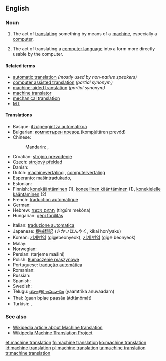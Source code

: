 ==English==

===Noun===
{{en-noun|head=[[machine]] [[translation]]}}

# {{context|translation studies}} The act of [[translate|translating]] something by means of a [[machine]], especially a [[computer]].
# {{context|translation studies}} The act of translating a [[computer language]] into a form more directly usable by the computer.

====Related terms====
* [[automatic translation]] ''(mostly used by non-native speakers)''
* [[computer assisted translation]] ''(partial synonym)''
* [[machine-aided translation]] ''(partial synonym)''
* [[machine translator]]
* [[mechanical translation]] {{qualifier|obsolete}}
* [[MT]]

====Translations====
{{trans-top|Machine translation}}
* Basque: [[itzulpengintza automatikoa]]
* Bulgarian: [[компютърен превод]] (kompjútǎren prevód) {{m}}
* Chinese:
*: Mandarin: {{t|cmn|機器翻譯|sc=Hani}}, {{t|cmn|机器翻译|tr=jīqi fānyì|sc=Hani}}
* Croatian: [[strojno prevođenje]] {{n}}
* Czech: [[strojový překlad]] {{m}}
* Danish: {{t-|da|maskinoversættelse|c}}
* Dutch: [[machinevertaling]] {{f}}, [[computervertaling]] {{f}}
* Esperanto: [[maŝintradukado]],  {{t-|eo|maŝintraduko}}
* Estonian: {{t+|et|masintõlge}}
* Finnish: [[konekääntäminen]] (1), [[koneellinen kääntäminen]] (1), [[konekielelle kääntäminen]] (2)
* French: [[traduction automatique]] {{f}}
* German: {{t+|de|maschinelle Übersetzung|f}}
* Hebrew: [[תרגום מכונה]] (tirgúm mekóna) {{m}}
* Hungarian: [[gépi fordítás]]
{{trans-mid}}
* Italian: [[traduzione automatica]] {{f}}
* Japanese: [[機械翻訳]] (きかいほんやく, kikai hon’yaku)
* Korean: [[기계번역]] (gigebeonyeok), [[기계 번역]] (gige beonyeok)
* Malay: {{t-|ms|terjemahan mesin}}
* Norwegian: {{t-|no|maskinoversettelse|m}}
* Persian: {{fa-Arab|[[ترجمه ماشینی]]}} (tarjeme mašini)
* Polish: [[tłumaczenie maszynowe]] {{n}}
* Portuguese: [[tradução automática]] {{f}}
* Romanian: {{t-|ro|traducere automată|f}}
* Russian: {{t-|ru|машинный перевод|m|tr=mašínnyj perevód}}
* Spanish: {{t+|es|traducción automática|f}}
* Swedish: {{t-|sv|maskinöversättning|c}}
* Telugu: [[యాంత్రిక అనువాదం]] (yaamtrika anuvaadam)
* Thai: {{Thai|[[การแปลภาษาอัตโนมัติ]]}} (gaan bplae paasăa àtdtànōmát)
* Turkish: {{t-|tr|otomatik çeviri}},  {{t-|tr|otomatik tercüme}}
{{trans-bottom}}

===See also===
* [[w:Machine translation|Wikipedia article about Machine translation]]
* [[m:Wikipedia Machine Translation Project|Wikipedia Machine Translation Project]]

[[et:machine translation]]
[[fr:machine translation]]
[[ko:machine translation]]
[[id:machine translation]]
[[pl:machine translation]]
[[ta:machine translation]]
[[tr:machine translation]]